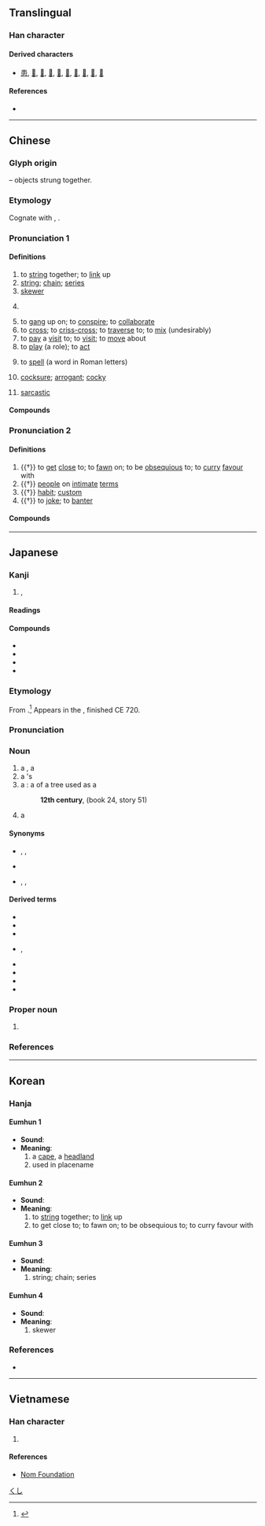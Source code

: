 {{character info/new}}
{{character info/new|0xf905}}
==Translingual==

===Han character===
{{Han char|rn=2|rad=丨|as=06|sn=7|four=50006|canj=LL|ids=⿻丨吕}}

====Derived characters====
* [[患]], [[𠁷]], [[𠁸]], [[𠁺]], [[𠁻]], [[𠳡]], [[𢈢]], [[𫡌]], [[𫡍]], [[𫡎]]

====References====
* {{Han ref|kx=0080.020|dkj=00080|dj=0162.030|hdz=10030.020|uh=4E32|ud=20018|bh=A6EA|bd=42730}}

----

==Chinese==
{{zh-forms}}

===Glyph origin===
{{Han etym}}
{{liushu|p}} – objects strung together.

===Etymology===
Cognate with {{och-l|穿|to pierce through; to wear}}, {{och-l|貫|to penetrate}}.

===Pronunciation 1===
{{zh-pron
|m=chuàn,er=y
|m-s=
|c=cyun3
|c-t=
|g=
|h=pfs=chhon
|j=
|md=chióng
|mn=chhǹg/chhoàn
|mn_note=chhǹg - vernacular; chhoàn - literary
|mn-t=
|w=2tshoe
|x=
|oc=n,2
|ma=y
|cat=v,n,cls,c:a
}}

====Definitions====
{{zh-hanzi}}

# to [[string]] together; to [[link]] up
# [[string]]; [[chain]]; [[series]]
# [[skewer]]
# {{zh-classifier|[[strung]], [[bunch]]ed or [[cluster]]ed objects}}
#: {{zh-x|一 串 珠子|a '''string''' of beads}}
#: {{zh-x|一 串 鞭炮|a '''string''' of firecrackers}}
#: {{zh-x|一 串 葡萄|a '''bunch''' of grapes}}
# to [[gang]] up on; to [[conspire]]; to [[collaborate]]
# to [[cross]]; to [[criss-cross]]; to [[traverse]] to; to [[mix]] (undesirably)
# to [[pay]] a [[visit]] to; to [[visit]]; to [[move]] about
# to [[play]] (a role); to [[act]]
# {{lb|zh|Cantonese}} to [[spell]] (a word in Roman letters)
# {{lb|zh|Cantonese|slang|may be derived from {{zh-l|*串聯}} during the {{w|Cultural Revolution}}}} [[cocksure]]; [[arrogant]]; [[cocky]]
# {{lb|zh|Cantonese|slang}} [[sarcastic]]

====Compounds====
{{zh-der|fold=1|一串珠|一串紅|一串驪珠|一連串|不上串|串供|串同|串味|串哄|串場|串子|串定|串客|串座|串戲|串打|串換|串杖|串氣|串游|串演|串燒|串疽|串票|串秧兒|串聯|串聯電阻|串花|串花家|串街|串親戚|串講|串通|串通一氣|串道|串鈴|串門|串門子|串騙|串鼓|串鼻子|勾串|印串|反串|大會串|客串|戚串|手串兒|獃串了皮|親串|貫串|賣串兒|連串|錢串子|香串|驪珠串|鬼串|黃串餅}}

===Pronunciation 2===
{{zh-pron
|m=guàn
|c=gwaan3
|mc=y
|oc=1,1
|cat=v,n
}}

====Definitions====
{{zh-hanzi}}

# {{†}} to [[get]] [[close]] to; to [[fawn]] on; to be [[obsequious]] to; to [[curry]] [[favour]] with
# {{†}} [[people]] on [[intimate]] [[term]]s
# {{†}} [[habit]]; [[custom]]
# {{†}} to [[joke]]; to [[banter]]

====Compounds====
{{zh-der|fold=1|串用|串習|親串|戚串|串暱|串狎}}

----

==Japanese==

===Kanji===
{{ja-kanji|grade=7|rs=丨06}}

# {{l|en|spit}}, {{l|en|skewer}}

====Readings====
{{ja-readings
|goon=けん<けん<くゑん, せん
|kanon=かん<くわん, せん
|kun=くし-, つらぬ-く
}}

====Compounds====
{{der-top|Compounds}}
* {{ja-r|串刺|くしざし|[[impalement]]}}
* {{ja-r|玉串|たまぐし}}
* {{ja-r|祓%串|はらえ%ぐし}}
* {{ja-r|目%串|め%ぐし|[[suspicion]]s, {{l|en|guess}}}}
{{der-bottom}}

===Etymology===
{{wp|lang=ja}}
{{ja-kanjitab|くし|yomi=k}}

From {{inh|ja|ojp|sort=くし|-}}.<ref name="KDJ">{{R:Kokugo Dai Jiten}}</ref>  Appears in the ''{{w|Nihon Shoki}}'', finished CE 720.

===Pronunciation===
{{ja-pron|yomi=k|くし|acc=2|acc_ref=DJR}}

===Noun===
{{ja-noun|くし}}

# a {{l|en|skewer}}, a {{l|en|spit}}
# a {{l|en|candle}}'s {{l|en|wick}}
# a ''{{w|tamagushi}}'': a {{l|en|branch}} of a {{l|en|sakaki}} tree used as a {{l|en|Shintō}} {{l|en|offering}}
#: '''12th century''', ''{{w|Konjaku Monogatarishū}}'' (book 24, story 51)
#:: {{ja-usex|其の御幣の'''串'''に書付て...|その ごへい の '''くし''' に かきつけて...|sort=くし}}
# {{lb|ja|slang|computing}} a {{l|en|proxy server}}
#: {{ja-usex|中国'''串'''|^ちゅうごく '''くし'''|Chinese '''proxy'''}}

====Synonyms====
* {{sense|skewer}} {{ja-r|串刺|くしざし}}, {{ja-r|焼串|やきぎし|rom=-}}, {{ja-r|焼き串|やきぐし}}
* {{sense|candle's wick}} {{ja-r|芯|しん}}
* {{sense|proxy}} {{ja-r|プロクシ}}, {{ja-r|プロクシ サーバー}}, {{ja-r|串鯖|くしさば}}

====Derived terms====
{{der-top}}
* {{ja-r|串%揚げ|くし%あげ}}
* {{ja-r|串柿|くしがき|skewered {{l|en|dry|dried}} {{l|en|persimmon|persimmons}}}}
* {{ja-r|串カツ|くしカツ}}
* {{ja-r|串焼|くしやき|rom=-}}, {{ja-r|串%焼き|くし%やき}}
* {{ja-r|金串|かなぐし|{{l|en|metal}} spit or skewer}}
* {{ja-r|牛%串|ぎゅう%くし|skewered {{l|en|beef}}}}
* {{ja-r|竹串|たけぐし|{{l|en|bamboo}} skewer}}
* {{ja-r|澪標|みおつくし|{{l|en|dolphin}}, channel-mark}}
{{der-bottom}}

===Proper noun===
{{ja-pos|proper|くし}}

# {{surname|lang=ja|sort=くし}}

===References===
<references/>

{{cln|ja|2channel slang}}

[[Category:ja:Cooking|くし]]

----

==Korean==

===Hanja===

====Eumhun 1====
* '''Sound''': {{ko-l|곶}}
* '''Meaning''': {{ko-l|곶}}
*# a [[cape]], a [[headland]]
*# used in placename

====Eumhun 2====
* '''Sound''': {{ko-l|관}}
* '''Meaning''': {{ko-l|꿸}}
*# to [[string]] together; to [[link]] up
*# to get close to; to fawn on; to be obsequious to; to curry favour with

====Eumhun 3====
* '''Sound''': {{ko-l|천}}
* '''Meaning''': {{ko-l|꿰미}}
*# string; chain; series

====Eumhun 4====
* '''Sound''': {{ko-l|찬}}
* '''Meaning''': {{ko-l|꼬챙이}}
*# skewer

===References===
* {{Hanja ref|nav=8116}}

----

==Vietnamese==

===Han character===
{{vi-hantu|[[xuyến]], [[quán]], [[xiên]], [[xuyên]]|rs=丨06}}

# {{defn|lang=vi|sort=丨06}}

====References====
* [http://nomfoundation.org/common/nom_details.php?codepoint=4e32 Nom Foundation]